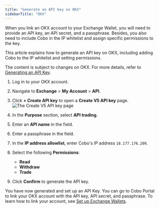 ```yaml
---
title: "Generate an API key on OKX"
sidebarTitle: "OKX"
---
```


When you link an OKX account to your Exchange Wallet, you will need to provide an API key, an API secret, and a passphrase. Besides, you also need to include Cobo in the IP whitelist and assign specific permissions to the key.

This article explains how to generate an API key on OKX, including adding Cobo to the IP whitelist and setting permissions.

<Note>The content is subject to changes on OKX. For more details, refer to <a href="https://www.okx.com/docs-v5/en/#overview-v5-api-key-creation">Generating an API Key</a>.</Note>

1. Log in to your OKX account.
2. Navigate to **Exchange** > **My Account** > **API**.
3. Click **+ Create API key** to open a **Create V5 API key** page.
    <img src="/en/images/exchange-wallet/okx.png" className="screenshot_modal" alt="The Create V5 API key page" />
4. In the **Purpose** section, select **API trading**.
4. Enter an **API name** in the field.
5. Enter a passphrase in the field.
6. In the **IP address allowlist**, enter Cobo's IP address `18.177.176.209`.
7. Select the following **Permissions**:
    - **Read**
    - **Withdraw**
    - **Trade**

8. Click **Confirm** to generate the API key.

You have now generated and set up an API Key. You can go to Cobo Portal to link your OKX account with the API key, API secret, and passphrase. To learn how to link your account, see [Set up Exchange Wallets](set-up). 
